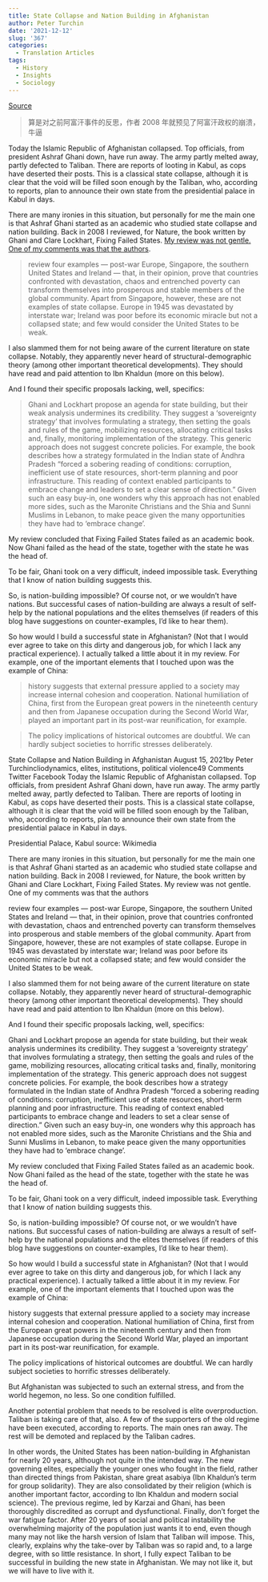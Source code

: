 ```yaml
---
title: State Collapse and Nation Building in Afghanistan
author: Peter Turchin
date: '2021-12-12'
slug: '367'
categories:
  - Translation Articles
tags:
  - History
  - Insights
  - Sociology
---
```


[Source](http://peterturchin.com/cliodynamica/state-collapse-and-nation-building-in-afghanistan/)

>算是对之前阿富汗事件的反思，作者 2008 年就预见了阿富汗政权的崩溃，牛逼

Today the Islamic Republic of Afghanistan collapsed. Top officials, from president Ashraf Ghani down, have run away. The army partly melted away, partly defected to Taliban. There are reports of looting in Kabul, as cops have deserted their posts. This is a classical state collapse, although it is clear that the void will be filled soon enough by the Taliban, who, according to reports, plan to announce their own state from the presidential palace in Kabul in days.


There are many ironies in this situation, but personally for me the main one is that Ashraf Ghani started as an academic who studied state collapse and nation building. Back in 2008 I reviewed, for Nature, the book written by Ghani and Clare Lockhart, Fixing Failed States. [My review was not gentle. One of my comments was that the authors](https://peterturchin.com/PDF/FailStates_review.pdf).

>review four examples — post-war Europe, Singapore, the southern United States and Ireland — that, in their opinion, prove that countries confronted with devastation, chaos and entrenched poverty can transform themselves into prosperous and stable members of the global community. Apart from Singapore, however, these are not examples of state collapse. Europe in 1945 was devastated by interstate war; Ireland was poor before its economic miracle but not a collapsed state; and few would consider the United States to be weak.

I also slammed them for not being aware of the current literature on state collapse. Notably, they apparently never heard of structural-demographic theory (among other important theoretical developments). They should have read and paid attention to Ibn Khaldun (more on this below).


And I found their specific proposals lacking, well, specifics:


>Ghani and Lockhart propose an agenda for state building, but their weak analysis undermines its credibility. They suggest a ‘sovereignty strategy’ that involves formulating a strategy, then setting the goals and rules of the game, mobilizing resources, allocating critical tasks and, finally, monitoring implementation of the strategy. This generic approach does not suggest concrete policies. For example, the book describes how a strategy formulated in the Indian state of Andhra Pradesh “forced a sobering reading of conditions: corruption, inefficient use of state resources, short-term planning and poor infrastructure. This reading of context enabled participants to embrace change and leaders to set a clear sense of direction.” Given such an easy buy-in, one wonders why this approach has not enabled more sides, such as the Maronite Christians and the Shia and Sunni Muslims in Lebanon, to make peace given the many opportunities they have had to ‘embrace change’.


My review concluded that Fixing Failed States failed as an academic book. Now Ghani failed as the head of the state, together with the state he was the head of.

To be fair, Ghani took on a very difficult, indeed impossible task. Everything that I know of nation building suggests this.

So, is nation-building impossible? Of course not, or we wouldn’t have nations. But successful cases of nation-building are always a result of self-help by the national populations and the elites themselves (if readers of this blog have suggestions on counter-examples, I’d like to hear them).

So how would I build a successful state in Afghanistan? (Not that I would ever agree to take on this dirty and dangerous job, for which I lack any practical experience). I actually talked a little about it in my review. For example, one of the important elements that I touched upon was the example of China:

>history suggests that external pressure applied to a society may increase internal cohesion and cooperation. National humiliation of China, first from the European great powers in the nineteenth century and then from Japanese occupation during the Second World War, played an important part in its post-war reunification, for example.

>The policy implications of historical outcomes are doubtful. We can hardly subject societies to horrific stresses deliberately.

State Collapse and Nation Building in Afghanistan
August 15, 2021by Peter Turchincliodynamics, elites, institutions, political violence49 Comments
Twitter
Facebook
Today the Islamic Republic of Afghanistan collapsed. Top officials, from president Ashraf Ghani down, have run away. The army partly melted away, partly defected to Taliban. There are reports of looting in Kabul, as cops have deserted their posts. This is a classical state collapse, although it is clear that the void will be filled soon enough by the Taliban, who, according to reports, plan to announce their own state from the presidential palace in Kabul in days.



Presidential Palace, Kabul source: Wikimedia

There are many ironies in this situation, but personally for me the main one is that Ashraf Ghani started as an academic who studied state collapse and nation building. Back in 2008 I reviewed, for Nature, the book written by Ghani and Clare Lockhart, Fixing Failed States. My review was not gentle. One of my comments was that the authors

review four examples — post-war Europe, Singapore, the southern United States and Ireland — that, in their opinion, prove that countries confronted with devastation, chaos and entrenched poverty can transform themselves into prosperous and stable members of the global community. Apart from Singapore, however, these are not examples of state collapse. Europe in 1945 was devastated by interstate war; Ireland was poor before its economic miracle but not a collapsed state; and few would consider the United States to be weak.

I also slammed them for not being aware of the current literature on state collapse. Notably, they apparently never heard of structural-demographic theory (among other important theoretical developments). They should have read and paid attention to Ibn Khaldun (more on this below).

And I found their specific proposals lacking, well, specifics:

Ghani and Lockhart propose an agenda for state building, but their weak analysis undermines its credibility. They suggest a ‘sovereignty strategy’ that involves formulating a strategy, then setting the goals and rules of the game, mobilizing resources, allocating critical tasks and, finally, monitoring implementation of the strategy. This generic approach does not suggest concrete policies. For example, the book describes how a strategy formulated in the Indian state of Andhra Pradesh “forced a sobering reading of conditions: corruption, inefficient use of state resources, short-term planning and poor infrastructure. This reading of context enabled participants to embrace change and leaders to set a clear sense of direction.” Given such an easy buy-in, one wonders why this approach has not enabled more sides, such as the Maronite Christians and the Shia and Sunni Muslims in Lebanon, to make peace given the many opportunities they have had to ‘embrace change’.

My review concluded that Fixing Failed States failed as an academic book. Now Ghani failed as the head of the state, together with the state he was the head of.

To be fair, Ghani took on a very difficult, indeed impossible task. Everything that I know of nation building suggests this.

So, is nation-building impossible? Of course not, or we wouldn’t have nations. But successful cases of nation-building are always a result of self-help by the national populations and the elites themselves (if readers of this blog have suggestions on counter-examples, I’d like to hear them).

So how would I build a successful state in Afghanistan? (Not that I would ever agree to take on this dirty and dangerous job, for which I lack any practical experience). I actually talked a little about it in my review. For example, one of the important elements that I touched upon was the example of China:

history suggests that external pressure applied to a society may increase internal cohesion and cooperation. National humiliation of China, first from the European great powers in the nineteenth century and then from Japanese occupation during the Second World War, played an important part in its post-war reunification, for example.

The policy implications of historical outcomes are doubtful. We can hardly subject societies to horrific stresses deliberately.

But Afghanistan was subjected to such an external stress, and from the world hegemon, no less. So one condition fulfilled.

Another potential problem that needs to be resolved is elite overproduction. Taliban is taking care of that, also. A few of the supporters of the old regime have been executed, according to reports. The main ones ran away. The rest will be demoted and replaced by the Taliban cadres.

In other words, the United States has been nation-building in Afghanistan for nearly 20 years, although not quite in the intended way. The new governing elites, especially the younger ones who fought in the field, rather than directed things from Pakistan, share great asabiya (Ibn Khaldun’s term for group solidarity). They are also consolidated by their religion (which is another important factor, according to Ibn Khaldun and modern social science). The previous regime, led by Karzai and Ghani, has been thoroughly discredited as corrupt and dysfunctional. Finally, don’t forget the war fatigue factor. After 20 years of social and political instability the overwhelming majority of the population just wants it to end, even though many may not like the harsh version of Islam that Taliban will impose. This, clearly, explains why the take-over by Taliban was so rapid and, to a large degree, with so little resistance. In short, I fully expect Taliban to be successful in building the new state in Afghanistan. We may not like it, but we will have to live with it.